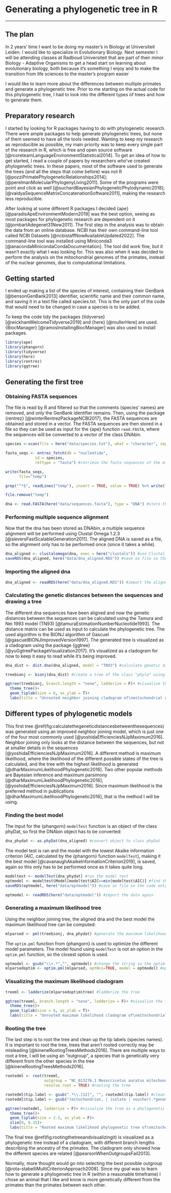 # Generating a phylogenetic tree in R {#primates}

----

## The plan
In 2 years' time I want to be doing my master's in Biology at Universiteit Leiden. I would like to specialize in Evolutionary Biology. Next semester I will be attending classes at Radboud Universiteit that are part of their minor Biology - Adaptive Organisms to get a head start on learning about evolutionary biology, both because it's something I enjoy and to make the transition from life sciences to the master's program easier

I would like to learn more about the differences between multiple primates and generate a phylogenetic tree. Prior to me starting on the actual code for this phylogenetic tree, I had to look into the different types of trees and how to generate them.

## Preparatory research
I started by looking for R packages having to do with phylogenetic research. There were ample packages to help generate phylogenetic trees, but none of them seemed to have all the tools needed. Wanting to keep my research as reproducible as possible, my main priority was to keep every single part of the research in R, which is free and open source software [@rcoreteamLanguageEnvironmentStatistical2014]. To get an idea of how to get started, I read a couple of papers by researchers who've created phylogenetic trees. In these papers, most of the software used to generate the trees (and all the steps that come before) was not R [@pozziPrimatePhylogeneticRelationships2014]; [@perelmanMolecularPhylogenyLiving2011]. Some of the programs were point and click as well  [@suchardBayesianPhylogeneticPhylodynamic2018]; [@vaidyaSequenceMatrixConcatenationSoftware2011], making the research less reproducible.

After looking at some different R packages I decided {ape} [@paradisApeEnvironmentModern2019] was the best option, seeing as most packages for  phylogenetic research are dependent on it [@jombartAdegenet31New2011].
The first step in the analysis was to obtain the data from an online database. NCBI has their own command-line tool called NCBI Datasets [@ncbistaffNowAvailableUpdated2022]. The command-line tool was installed using Miniconda3 [@anacondaMinicondaCondaDocumentation]. The tool did work fine, but it wasn't exactly what I was looking for. This was also when it was decided to perform the analysis on the mitochondrial genomes of the primates, instead of the nuclear genomes, due to computational limitations.

## Getting started
I ended up making a list of the species of interest, containing their GenBank [@bensonGenBank2013] identifier, scientific name and their common name, and saving it in a text file called species.txt. This is the only part of the code that would need to be changed in case a species is to be added.

To keep the code tidy the packages {tidyverse} [@wickhamWelcomeTidyverse2019] and {here} [@mullerHere] are used. {BiocManager} [@ramosInstallingBiocManager] was also used to install packages.

```r
library(ape)
library(phangorn)
library(tidyverse)
library(here)
library(rentrez)
library(ggtree)
```

## Generating the first tree
### Obtaining FASTA sequences
The file is read by R and filtered so that the comments (species' names) are removed, and only the GenBank identifier remains. Then, using the package {rentrez} [@winterRentrezPackageNCBI2017], the FASTA sequences are obtained and stored in a vector. The FASTA sequences are then stored in a file so they can be used as input for the {ape} function `read.FASTA`, where the sequences will be converted to a vector of the class DNAbin.

```r
species <-scan(file = here("data/species.txt"), what = "character", sep = "\n", comment.char = "#") #import list of species to be analyzed

fasta_seqs <- entrez_fetch(db = "nucleotide",
             id = species,
             rettype = "fasta") #retrieve the fasta sequences of the mitochondrial genome of every species in the list

write(fasta_seqs, 
      file="temp")

grep("^*$", readLines("temp"), invert = TRUE, value = TRUE) %>% write(file = here("data/sequences.fasta")) #remove empty lines so read.FASTA works

file.remove("temp")

dna <- read.FASTA(here("data/sequences.fasta"), type = "DNA") #store the sequences in a vector of the type "DNAbin"
```

### Performing multiple sequence alignment
Now that the dna has been stored as DNAbin, a multiple sequence alignment will be performed using Clustal Omega 1.2.3 [@sieversFastScalableGeneration2011]. The aligned DNA is saved as a file, so the alignment only has to be performed once (since it takes a while).

```r
dna_aligned <- clustalomega(dna, exec = here("clustalo")) #use Clustal Omega 1.2.3 to perform multiple sequence alignment
saveRDS(dna_aligned, here("data/dna_aligned.RDS")) #save as file so the code only has to run once
```

### Importing the aligned dna

```r
dna_aligned <- readRDS(here("data/dna_aligned.RDS")) #import the aligned dna
```

### Calculating the genetic distances between the sequences and drawing a tree
The different dna sequences have been aligned and now the genetic distances between the sequences can be calculated using the Tamura and Nei 1993 model (TN93) [@tamuraEstimationNumberNucleotide1993]. The distance matrix can be used as input to calculate the phylogenetic tree. The used algorithm is the BIONJ algorithm of Gascuel [@gascuelBIONJImprovedVersion1997]. 
The generated tree is visualized as a cladogram using the package {ggtree} [@yuGgtreePackageVisualization2017]. It's visualized as a cladogram for now to keep it easy to read while it's being improved.

```r
dna_dist <- dist.dna(dna_aligned, model = "TN93") #calculate genetic distances and store in a vector of the type "dist"

treebionj <- bionj(dna_dist) #create a tree of the class "phylo" using the method neighbor joining

ggtree(treebionj, branch.length = "none", ladderize = F)+ #visualize the tree as a cladogram
  theme_tree()+
  geom_tiplab(size = 6, as_ylab = T)+
  labs(title = "Unrooted neighbor joining cladogram of\nmitochondrial genomes of 15 primates and the golden hamster")
```

## Different types of phylogenetic models
This first tree \@ref(fig:calculatethegeneticdistancesbetweenthesequences) was generated using an improved neighbor joining model, which is just one of the four most commonly used [@yoshidaEfficienciesNJpMaximum2016]. Neighbor joining only looks at the distance between the sequences, but not at smaller details in the sequences [@yoshidaEfficienciesNJpMaximum2016]. A different method is maximum likelihood, where the likelihood of the different possible states of the tree is calculated, and the tree with the highest likelihood is generated [@dharMaximumLikelihoodPhylogenetic2016]. Two other popular methods are Bayesian inference and maximum parsimony [@dharMaximumLikelihoodPhylogenetic2016]; [@yoshidaEfficienciesNJpMaximum2016]. Since maximum likelihood is the preferred method in publications [@dharMaximumLikelihoodPhylogenetic2016], that is the method I will be using.

### Finding the best model
The input for the {phangorn} `modelTest` function is an object of the class phyDat, so first the DNAbin object has to be converted:

```r
dna_phydat <- as.phyDat(dna_aligned) #convert object to class phyDat
```

The model test is ran and the model with the lowest Akaike information criterion (AIC, calculated by the {phangorn} function `modelTest`), making it the best model [@cavanaughAkaikeInformationCriterion2019], is saved, again so this only has to be performed once as it takes quite long.

```r
modeltest <- modelTest(dna_phydat) #run the model test
optmodel <- modeltest$Model[modeltest$AIC==min(modeltest$AIC)] #find the model with the lowest AIC
saveRDS(optmodel, here("data/optmodel")) #save as file so the code only has to run once
```

```r
optmodel <- readRDS(here("data/optmodel")) #import the data again
```

### Generating a maximum likelihood tree
Using the neighbor joining tree, the aligned dna and the best model the maximum likelihood tree can be computed:

```r
mlparsed <- pml(treebionj, dna_phydat) #generate the maximum likelihood tree
```

The `optim.pml` function from {phangorn} is used to optimize the different model parameters. The model found using `modelTest` is not an option in the `optim.pml` function, so the closest option is used.

```r
optmodel <- gsub("\\+.*","", optmodel) #change the string so the optim.pml function can read it
mlparsedoptim <- optim.pml(mlparsed, optNni=TRUE, model = optmodel) #optimize the tree
```

### Visualizing the maximum likelihood cladogram

```r
treeml <- ladderize(mlparsedoptim$tree) #ladderize the tree

ggtree(treeml, branch.length = "none", ladderize = F)+ #visualize the tree as a cladogram
  theme_tree()+
  geom_tiplab(size = 6, as_ylab = T)+
  labs(title = "Unrooted maximum likelihood cladogram of\nmitochondrial genomes of 15 primates and the golden hamster")
```

### Rooting the tree
The last step is to root the tree and clean up the tip labels (species names). It is important to root the tree, trees that aren't rooted correctly may be misleading [@kineneRootingTreesMethods2016]. There are multiple ways to root a tree, I will be using an "outgroup", a species that is genetically very different from the other species in the tree [@kineneRootingTreesMethods2016]. 

```r
rootedml <- root(treeml, 
                 outgroup = "NC_013276.1 Mesocricetus auratus mitochondrion, complete genome", 
                 resolve.root = TRUE) #rooting the tree

rootedml$tip.label <- gsub(".*\\.[12]", "", rootedml$tip.label) #clean up the labels
rootedml$tip.label <- gsub("(mitochondrion, | isolate | voucher).*genome", "", rootedml$tip.label) #clean up the labels

ggtree(rootedml, ladderize = F)+ #visualize the tree as a phylogenetic tree
  theme_tree()+
  geom_tiplab(size = 2.5, as_ylab = F)+
  xlim(0, 0.35)+
  labs(title = "Rooted maximum likelihood phylogenetic tree of\nmitochondrial genomes of 15 primates and the golden hamster")
```

The final tree \@ref(fig:rootingthetreeandvisualizingit) is visualized as a phylogenetic tree instead of a cladogram, with different branch lengths describing the ancestry of the primates. The cladogram only showed how the different species are related [@pearsonWhenOutgroupsFail2013].

Normally, more thought would go into selecting the best possible outgroup [@rota-stabelliMultiCriterionApproach2008]. Since my goal was to learn how to generate a phylogenetic tree in R (within a reasonable timeframe) I chose an animal that I like and know is more genetically different from the primates than the primates between each other.